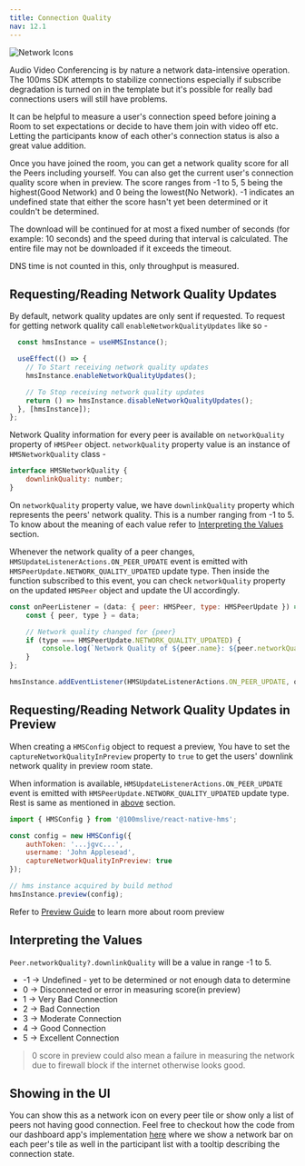 ```yaml
---
title: Connection Quality
nav: 12.1
---
```


![Network Icons](/docs/v2/network-icons.png)

Audio Video Conferencing is by nature a network data-intensive operation. The 100ms SDK attempts to stabilize connections especially if subscribe degradation is turned on in the template but it's possible for really bad connections users will still have problems.

It can be helpful to measure a user's connection speed before joining a Room to set expectations or decide to have them join with video off etc. Letting the participants know of each other's connection status is also a great value addition.

Once you have joined the room, you can get a network quality score for all the Peers including yourself.
You can also get the current user's connection quality score when in preview.
The score ranges from -1 to 5, 5 being the highest(Good Network) and 0 being the lowest(No Network).
-1 indicates an undefined state that  either the score hasn't yet been determined or it couldn't be determined.

The download will be continued for at most a fixed number of seconds (for example: 10 seconds) and the speed during that interval is calculated.
The entire file may not be downloaded if it exceeds the timeout.

DNS time is not counted in this, only throughput is measured.

## Requesting/Reading Network Quality Updates

By default, network quality updates are only sent if requested. To request for getting network quality call `enableNetworkQualityUpdates` like so -

```js
  const hmsInstance = useHMSInstance();

  useEffect(() => {
    // To Start receiving network quality updates
    hmsInstance.enableNetworkQualityUpdates();

    // To Stop receiving network quality updates
    return () => hmsInstance.disableNetworkQualityUpdates();
  }, [hmsInstance]);
};
```

Network Quality information for every peer is available on `networkQuality` property of `HMSPeer` object. `networkQuality` property value is an instance of `HMSNetworkQuality` class -

```js
interface HMSNetworkQuality {
    downlinkQuality: number;
}
```

On `networkQuality` property value, we have `downlinkQuality` property which represents the peers' network quality. This is a number ranging from -1 to 5. To know about the meaning of each value refer to [Interpreting the Values](#interpreting-the-values) section.

Whenever the network quality of a peer changes, `HMSUpdateListenerActions.ON_PEER_UPDATE` event is emitted with `HMSPeerUpdate.NETWORK_QUALITY_UPDATED` update type. Then inside the function subscribed to this event, you can check `networkQuality` property on the updated `HMSPeer` object and update the UI accordingly.

```js
const onPeerListener = (data: { peer: HMSPeer, type: HMSPeerUpdate }) => {
    const { peer, type } = data;

    // Network quality changed for {peer}
    if (type === HMSPeerUpdate.NETWORK_QUALITY_UPDATED) {
        console.log(`Network Quality of ${peer.name}: ${peer.networkQuality?.downlinkQuality}`);
    }
};

hmsInstance.addEventListener(HMSUpdateListenerActions.ON_PEER_UPDATE, onPeerListener);
```

## Requesting/Reading Network Quality Updates in Preview

When creating a `HMSConfig` object to request a preview, You have to set the `captureNetworkQualityInPreview` property to `true` to get the users' downlink network
quality in preview room state.

When information is available, `HMSUpdateListenerActions.ON_PEER_UPDATE` event is emitted with `HMSPeerUpdate.NETWORK_QUALITY_UPDATED` update type. Rest is same as mentioned in [above](#requesting-reading-network-quality-updates) section.

```js
import { HMSConfig } from '@100mslive/react-native-hms';

const config = new HMSConfig({
    authToken: '...jgvc...',
    username: 'John Applesead',
    captureNetworkQualityInPreview: true
});

// hms instance acquired by build method
hmsInstance.preview(config);
```

Refer to [Preview Guide](/react-native/v2/how--to-guides/set-up-video-conferencing/preview) to learn more about room preview

## Interpreting the Values

`Peer.networkQuality?.downlinkQuality` will be a value in range -1 to 5.

-   -1 -> Undefined - yet to be determined or not enough data to determine
-   0 -> Disconnected or error in measuring score(in preview)
-   1 -> Very Bad Connection
-   2 -> Bad Connection
-   3 -> Moderate Connection
-   4 -> Good Connection
-   5 -> Excellent Connection

> 0 score in preview could also mean a failure in measuring the network due to firewall
> block if the internet otherwise looks good.

## Showing in the UI

You can show this as a network icon on every peer tile or show only a list of peers not having good connection.
Feel free to checkout how the code from our dashboard app's implementation [here](https://github.com/100mslive/100ms-react-native/tree/main/packages/react-native-hms/example)
where we show a network bar on each peer's tile as well in the participant list with a tooltip describing the connection state.
